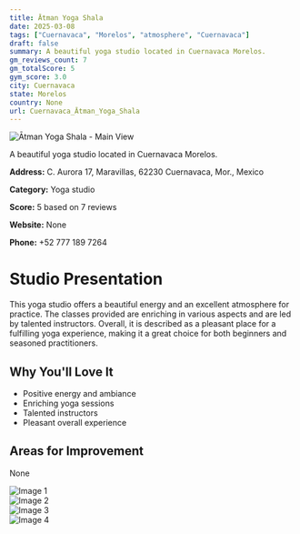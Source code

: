```yaml
---
title: Ātman Yoga Shala
date: 2025-03-08
tags: ["Cuernavaca", "Morelos", "atmosphere", "Cuernavaca"]  
draft: false
summary: A beautiful yoga studio located in Cuernavaca Morelos.
gm_reviews_count: 7
gm_totalScore: 5
gym_score: 3.0
city: Cuernavaca
state: Morelos
country: None
url: Cuernavaca_Ātman_Yoga_Shala
---
```


<div className="aspect-[16/9] relative my-8">
  <img 
    src="https://lh5.googleusercontent.com/p/AF1QipMbz7s9l_LTVtMQLMNMvqv7tjpyGTK6KKF7NWd_=w1920-h1080-k-no"
    alt="Ātman Yoga Shala - Main View"
    className="object-cover absolute inset-0 w-full h-full rounded-lg"
  />
</div>

A beautiful yoga studio located in Cuernavaca Morelos.

**Address:** C. Aurora 17, Maravillas, 62230 Cuernavaca, Mor., Mexico

**Category:** Yoga studio

**Score:** 5 based on 7 reviews

**Website:** None

**Phone:** +52 777 189 7264

# Studio Presentation

This yoga studio offers a beautiful energy and an excellent atmosphere for practice.
The classes provided are enriching in various aspects and are led by talented instructors.
Overall, it is described as a pleasant place for a fulfilling yoga experience, making it a great choice for both beginners and seasoned practitioners.

## Why You'll Love It

- Positive energy and ambiance
- Enriching yoga sessions
- Talented instructors
- Pleasant overall experience

## Areas for Improvement

None

<div className="grid grid-cols-1 xl:grid-cols-2 gap-4 my-8">
<div className="aspect-[4/3] relative"><img src="https://lh5.googleusercontent.com/p/AF1QipODhIZpqehQvPjsKdzB4rGYSSXYKtWBMIiMZDhi=w1920-h1080-k-no" alt="Image 1" className="object-cover absolute inset-0 w-full h-full rounded-lg" /></div>
<div className="aspect-[4/3] relative"><img src="https://lh5.googleusercontent.com/p/AF1QipMbDeDfDKn6r45tmEdosBKWt8lOuAz0KetlxaWM=w1920-h1080-k-no" alt="Image 2" className="object-cover absolute inset-0 w-full h-full rounded-lg" /></div>
<div className="aspect-[4/3] relative"><img src="https://lh5.googleusercontent.com/p/AF1QipO1t-wp4whfUjCYlnN8zRAQwcWVeKppksjK0SCm=w1920-h1080-k-no" alt="Image 3" className="object-cover absolute inset-0 w-full h-full rounded-lg" /></div>
<div className="aspect-[4/3] relative"><img src="https://lh5.googleusercontent.com/p/AF1QipPjI2ANdKDVY0fQm-cxO2FK1W3YujVwmcWbtlfB=w1920-h1080-k-no" alt="Image 4" className="object-cover absolute inset-0 w-full h-full rounded-lg" /></div>
</div>